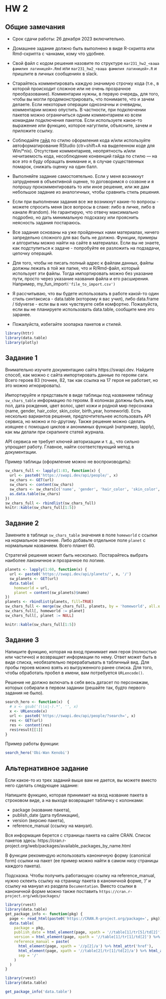 # HW 2  {-}

## Общие замечания  {-}

- Срок сдачи работы: 26 декабря 2023 включительно.

- Домашнее задание должно быть выполнено в виде R-скрипта или Rmd-скрипта c чанками, кому что удобнее. 

- Свой файл с кодом решения назовите по структуре `mar231_hw2_<ваша фамилия латиницей>.Rmd` или `mar231_hw2_<ваша фамилия латиницей>.R` и пришлите в личных сообщениях в slack.  

- Старайтесь комментировать каждую значимую строчку кода (т.е., в которой происходит сложное или не очень прозрачное преобразование). Комментарии нужны, в первую очередь, для того, чтобы вы могли продемонстрировать, что понимаете, что и зачем делаете. Если некоторые операции однозначны и очевидны, комментарии можно опустить. В частности, при подключении пакетов можно ограничиться одним комментарием ко всем командам подключения пакетов. Если используете какое-то выражение или функцию, которое нагуглили, объясните, зачем и приложите ссылку.

- Соблюдайте [гайд](http://adv-r.had.co.nz/Style.html) по стилю оформления кода и/или используйте автоформатирование RStudio (ctr+shift+A на выделенном коде для Win/*nix). Отсутствие комментариев, неопрятность и/или нечитаемость кода, несоблюдение конвенций гайда по стилю --- на все это я буду обращать внимание и, в случае существенных помарок, снижать оценку на один балл.

- Выполняйте задание самостоятельно. Если у меня возникнут затруднения в объективной оценке, то договоримся о созвоне и я попрошу прокомментировать то или иное решение, или же дам небольшое задание из аналогичных, чтобы сравнить стиль решения.

- Если при выполнении задания все же возникнут какие-то вопросы - можете спросить меня (все вопросы в слаке: либо в личке, либо в канале #random). Не гарантирую, что отвечу максимально подробно, но дать минимальную подсказку или прояснить неясность задания постараюсь. 

- Все задания основаны на уже пройденных нами материалах, ничего запредельно сложного для вас быть не должно. Функции, примеры и алгоритмы можно найти на сайте в материалах. Если вы не знаете, как подступиться к задаче - попробуйте ее разложить на подзадачи, цепочку операций.

- Для того, чтобы не писать полный адрес к файлам данных, файлы должны лежать в той же папке, что и R/Rmd-файл, который использует эти файлы. Тогда импортировать можно без указание пути, просто через указание названия файла и его расширения. Например, my_fun_import`('file_to_import.csv')`

- Я рассчитываю, что вы будете использовать в работе какой-то один стиль синтаксиса - data.table (которому я вас учил), либо data.frame / tidyverse - если вы в них чувствуете себя комфортно. Пожалуйста, если вы не планируете использовать data.table, сообщите мне это заранее. 

- Пожалуйста, избегайте зоопарка пакетов и стилей.

```r
library(httr)
library(data.table)
library(plotly)
```


## Задание 1 {-}

Внимательно изучите документацию сайта https://swapi.dev. Найдите способ, как можно с сайта импортировать данные по героям саги. Всего героев 83 (точнее, 82, так как ссылка на 17 героя не работает, но это можно игнорировать). 

Импортируйте и представьте в виде таблицы под названием таблицу `sw_chars_table` информацию по героям. В колонках должны быть имя, пол, дата рождения, цвет волос, цвет кожи и родной мир персонажа (name, gender, hair_color, skin_color, birth_year, homeworld). Есть несколько вариантов решения, предпочтительнее использовать API сервиса, но можно и по-другому. Также решение можно сделать изящнее с помощью циклов и анонимных функций (например, lapply), как мы делали при скрапинге статей журнала.

API сервиса не требует ключей авторизации и т. д., что сильно упрощает работу. Главное, найти соответствующий метод в документации.

Пример таблицы (оформление можно не воспроизводить):
```r

sw_chars_full <- lapply(1:83, function(x) {
  url <- paste0('https://swapi.dev/api/people/', x)
  sw_chars <- GET(url)
  sw_chars <- content(sw_chars)
  sw_chars <- sw_chars[c('name', 'gender', 'hair_color', 'skin_color', 'birth_year', 'homeworld')]
  as.data.table(sw_chars)
})
sw_chars_full <- rbindlist(sw_chars_full)
knitr::kable(sw_chars_full[1:5])
```

## Задание 2 {-}
Замените в таблице `sw_chars_table` значения в поле `homeworld` с ссылки на нормальное значение. Либо добавьте отдельное поле `planet` с нормальным названием. Всего планет 60.

Стратегий решения может быть несколько. Постарайтесь выбрать наиболее лаконичное и прозрачное по логике.

```r
planets <- lapply(1:60, function(x) {
  url <- paste0('https://swapi.dev/api/planets/', x, '/')
  sw_planets <- GET(url)
  data.table(
    homeworld = url,
    planet = content(sw_planets)$name)
})
planets <- rbindlist(planets, fill=TRUE)
sw_chars_full <- merge(sw_chars_full, planets, by = 'homeworld', all.x = TRUE)
sw_chars_full[, homeworld := planet]
sw_chars_full[, planet := NULL]

knitr::kable(sw_chars_full[1:5])
```

## Задание 3 {-}

Напишите функцию, которая на вход принимает имя героя (полностью или частично) и возвращает информации по нему. Ответ может быть в виде списка, необязательно перерабатывать в табличный вид. Для пробы героев можно взять из выгруженного ранее списка. Для того, чтобы обработать пробел в имени, вам потребуется `URLencode()`.

Решение не должно включать в себя весь датасет по персонажам, которых собирали в первом задании (решайте так, будто первого задания не было).
```r
search_hero <- function(x)  {
  # x <- gsub('(\\s|-).*', '', x)
  x <- URLencode(x)
  url <- paste0('https://swapi.dev/api/people/?search=', x)
  res <- GET(url)
  res <- content(res)
  res$result[[1]]
}
```


Пример работы функции:
```r
search_hero('Obi-Wan Kenobi')
```

## Альтернативное задание

Если какое-то из трех заданий выше вам не дается, вы можете вместо него сделать следующее задание:

Напишите функцию, которая принимает на вход название пакета в строковом виде, а на выходе возвращает табличку с колонками: 

 - package (название пакета), 
 - publish_date (дата публикации), 
 - version (версию пакета), 
 - reference_manual (ссылку на мануал). 
 
 Вся информация берется с страницы пакета на сайте CRAN. Список пакетов здесь: https://cran.r-project.org/web/packages/available_packages_by_name.html

В функции рекомендую использовать каноничную форму (canonical form) ссылки на пакет (ее пример можно найти в самом низу страницы каждого пакета).

Подсказка. Чтобы получить работающую ссылку на reference_manual, нужно склеить ссылку на страницу пакета в каноничной форме, '/' и ссылку на мануал из раздела `Documentation`.
Вместо ссылки в каноничной форме можно также поставить `https://cran.r-project.org/web/packages/`

```r
library(rvest)
library(data.table)
get_package_info <- function(pkg) {
  page <- read_html(paste0('https://CRAN.R-project.org/package=', pkg))
  data.table(
    package = pkg,
    publish_date = html_element(page, xpath = '//table[1]/tr[5]/td[2]') %>% html_text2(),
    version = html_element(page, xpath = '//table[1]/tr[1]/td[2]') %>% html_text2(),
    reference_manual = paste(
      html_element(page, xpath = '//p[2]/a') %>% html_attr('href'),
      html_element(page, xpath = '//table[2]/tr[1]/td[2]/a') %>% html_attr('href'),
      sep = '/'
    )
  )
}
```

```r
library(rvest)
library(data.table)

get_package_info('data.table')
```
